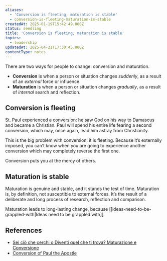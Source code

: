 ```yaml
---
aliases:
  - 'Conversion is fleeting, maturation is stable'
  - conversion-is-fleeting-maturation-is-stable
createdAt: 2025-01-19T15:42:49.000Z
status: seedling
title: 'Conversion is fleeting, maturation is stable'
topics:
  - leadership
updatedAt: 2025-04-21T17:30:45.000Z
contentType: notes
---
```

There are two ways for people to change: conversion and maturation.

- **Conversion** is when a person or situation changes _suddenly_, as a result of an _external_ force or influence.
- **Maturation** is when a person or situation changes _gradually_, as a result of _internal_ search and reflection.

## Conversion is fleeting

St. Paul experienced a conversion: he saw God on his way to Damascus and became a Christian. Paul will spend his entire life fearing a second conversion, which may, once again, lead him astray from Christianity.

This is the big problem with conversion: it is fleeting. Because it’s externally imposed, you can’t know when you are going to experience another conversion which may completely reverse the first one.

Conversion puts you at the mercy of others.

## Maturation is stable

Maturation is genuine and stable, and it stands the test of time. Maturation is, by definition, not susceptible to external forces. It’s the result of a deliberate and long process of research, reflection and comparison.

Maturation leads to long-lasting change, because [[ideas-need-to-be-grappled-with|Ideas need to be grappled with]].

## References

- [Sei ciò che cerchi o Diventi quel che ti trova? Maturazione e Conversione](https://www.youtube.com/watch?v=30fCgQ_cGWs&ab_channel=RickDuFer)
- [Conversion of Paul the Apostle](https://en.wikipedia.org/wiki/Conversion_of_Paul_the_Apostle)
